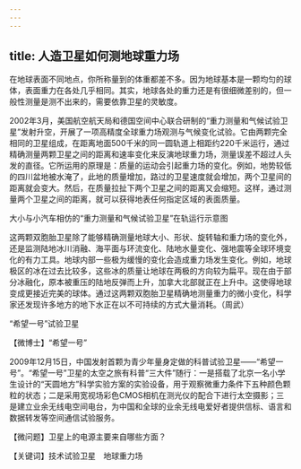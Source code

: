 ```yaml
---
---
---
```

title: 人造卫星如何测地球重力场
---




在地球表面不同地点，你所称量到的体重都差不多。因为地球基本是一颗均匀的球体，表面重力在各处几乎相同。其实，地球各处的重力还是有很细微差别的，但一般性测量是测不出来的，需要依靠卫星的灵敏度。

2002年3月，美国航空航天局和德国空间中心联合研制的“重力测量和气候试验卫星”发射升空，开展了一项高精度全球重力场观测与气候变化试验。它由两颗完全相同的卫星组成，在距离地面500千米的同一圆轨道上相距约220千米运行，通过精确测量两颗卫星之间的距离和速率变化来反演地球重力场，测量误差不超过人头发的直径。它所运用的原理是：质量的运动会引起重力场的变化。例如，地势较低的四川盆地被水淹了，此地的质量增加，路过的卫星速度就会增加，两个卫星间的距离就会变大。然后，在质量拉扯下两个卫星之间的距离又会缩短。这样，通过测量两个卫星之间的距离，就可以获得地表任何指定区域的表面质量。

大小与小汽车相仿的“重力测量和气候试验卫星”在轨运行示意图



这两颗双胞胎卫星除了能够精确测量地球大小、形状、旋转轴和重力场的变化外，还是监测陆地冰川消融、海平面与环流变化、陆地水量变化、强地震等全球环境变化的有力工具。地球内部一些极为缓慢的变化会造成重力场发生变化。例如，地球极区的冰在过去比较多，这些冰的质量让地球在两极的方向较为扁平。现在由于部分冰融化，原本被重压的陆地反弹而上升，加拿大北部就正在上升中。这使得地球变成更接近完美的球体。通过这两颗双胞胎卫星精确地测量重力的微小变化，科学家还发现许多地方的地下水正在以不可持续的方式大量消耗。（周武）

“希望一号”试验卫星





【微博士】“希望一号”

2009年12月15日，中国发射首颗为青少年量身定做的科普试验卫星——“希望一号”。“希望一号”卫星的太空之旅有科普“三大件”随行：一是搭载了北京一名小学生设计的“天圆地方”科学实验方案的实验设备，用于观察微重力条件下五种颜色颗粒的状态；二是采用宽视场彩色CMOS相机在测光仪的配合下进行太空摄影；三是建立业余无线电空间电台，为中国和全球的业余无线电爱好者提供信标、语言和数据转发等空间通信试验服务。

【微问题】卫星上的电源主要来自哪些方面？

【关键词】技术试验卫星　地球重力场